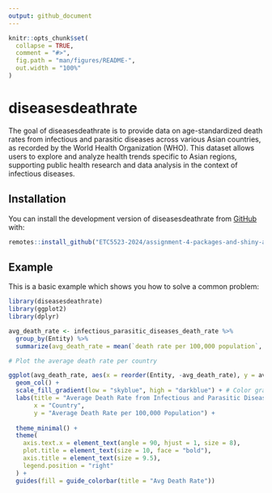 ```yaml
---
output: github_document
---
```


<!-- README.md is generated from README.Rmd. Please edit that file -->

```r
knitr::opts_chunk$set(
  collapse = TRUE,
  comment = "#>",
  fig.path = "man/figures/README-",
  out.width = "100%"
)
```

# diseasesdeathrate

<!-- badges: start -->
<!-- badges: end -->

The goal of diseasesdeathrate is to provide data on age-standardized death rates from infectious and parasitic diseases across various Asian countries, as recorded by the World Health Organization (WHO). This dataset allows users to explore and analyze health trends specific to Asian regions, supporting public health research and data analysis in the context of infectious diseases.


## Installation

You can install the development version of diseasesdeathrate from [GitHub](https://github.com/) with:

```r
remotes::install_github("ETC5523-2024/assignment-4-packages-and-shiny-apps-yasin27mohammad/diseasesdeathrate")
```


## Example


This is a basic example which shows you how to solve a common problem:

```r
library(diseasesdeathrate)
library(ggplot2)
library(dplyr)

avg_death_rate <- infectious_parasitic_diseases_death_rate %>%
  group_by(Entity) %>%
  summarize(avg_death_rate = mean(`death rate per 100,000 population`, na.rm = TRUE))

# Plot the average death rate per country

ggplot(avg_death_rate, aes(x = reorder(Entity, -avg_death_rate), y = avg_death_rate, fill = avg_death_rate)) +
  geom_col() +
  scale_fill_gradient(low = "skyblue", high = "darkblue") + # Color gradient for fill
  labs(title = "Average Death Rate from Infectious and Parasitic Diseases by Country (Asian Continent)",
       x = "Country",
       y = "Average Death Rate per 100,000 Population") +
  
  theme_minimal() +
  theme(
    axis.text.x = element_text(angle = 90, hjust = 1, size = 8), 
    plot.title = element_text(size = 10, face = "bold"), 
    axis.title = element_text(size = 9.5),
    legend.position = "right"
  ) +
  guides(fill = guide_colorbar(title = "Avg Death Rate"))
```



